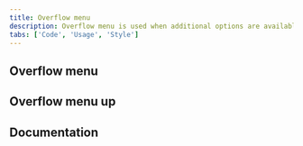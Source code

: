```yaml
---
title: Overflow menu
description: Overflow menu is used when additional options are available to the user and there is a space constraint.
tabs: ['Code', 'Usage', 'Style']
---
```


## Overflow menu

<ComponentCode
  name="Overflow menu"
  component="overflow-menu"
  variation="overflow-menu"
  hasReactVersion="overflowmenu--basic"
  hasVueVersion="overflowmenu--default"
  hasAngularVersion="?path=/story/overflow-menu--basic"
  codepen="PgNGop"></ComponentCode>

## Overflow menu up

<ComponentCode
  name="Overflow menu up"
  component="overflow-menu"
  variation="overflow-menu--up"
  hasReactVersion="overflowmenu--basic"
  codepen="ZZWpbV"></ComponentCode>

## Documentation

<ComponentDocs component="overflow-menu"></ComponentDocs>
